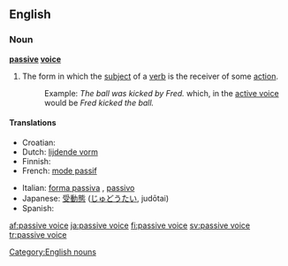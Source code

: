 ==English==

===Noun===
'''[[passive]] [[voice]]'''
# {{grammar}} The form in which the [[subject]] of a [[verb]] is the receiver of some [[action]].
#:Example: ''The ball was kicked by Fred.'' which, in the [[active voice]] would be ''Fred kicked the ball.''

====Translations====
{{top}}
*Croatian: {{t-|hr|pasiv|m}}
*Dutch: [[lijdende vorm]] {{m}}
* Finnish: {{t+|fi|passiivi}}
*French: [[mode passif]] {{m}}
{{mid}}
*Italian: [[forma passiva]] {{f}}, [[passivo]] {{m}}
*Japanese: [[受動態#Japanese|受動態]] ([[じゅどうたい]], judōtai)
* Spanish: {{t-|es|voz pasiva|f}}
{{bottom}}

[[Category:English nouns]]

[[af:passive voice]]
[[ja:passive voice]]
[[fi:passive voice]]
[[sv:passive voice]]
[[tr:passive voice]]